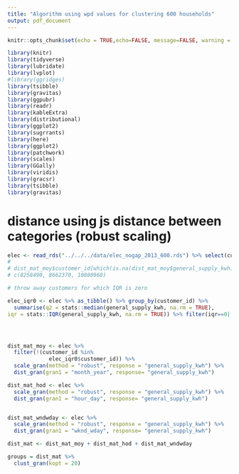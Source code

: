 ```yaml
---
title: "Algorithm using wpd values for clustering 600 households"
output: pdf_document
---
```


```r
knitr::opts_chunk$set(echo = TRUE,echo=FALSE, message=FALSE, warning = FALSE)
```

```r
library(knitr)
library(tidyverse)
library(lubridate)
library(lvplot)
#library(ggridges)
library(tsibble)
library(gravitas)
library(ggpubr)
library(readr)
library(kableExtra)
library(distributional)
library(ggplot2)
library(sugrrants)
library(here)
library(ggplot2)
library(patchwork)
library(scales)
library(GGally)
library(viridis)
library(gracsr)
library(tsibble)
library(gravitas)
```


# distance using js distance between categories (robust scaling)

```r
elec <- read_rds("../../../data/elec_nogap_2013_600.rds") %>% select(customer_id, reading_datetime, general_supply_kwh)
# 
# dist_mat_moy$customer_id[which(is.na(dist_mat_moy$general_supply_kwh))] %>% unique()
# c(8258490, 8662370, 10880968)

# throw away customers for which IQR is zero

elec_iqr0 <- elec %>% as_tibble() %>% group_by(customer_id) %>%
  summarise(q2 = stats::median(general_supply_kwh, na.rm = TRUE),
iqr = stats::IQR(general_supply_kwh, na.rm = TRUE)) %>% filter(iqr==0| q2==0)




dist_mat_moy <- elec %>%
  filter(!(customer_id %in% 
             elec_iqr0$customer_id)) %>% 
  scale_gran(method = "robust", response = "general_supply_kwh") %>%
  dist_gran(gran1 = "month_year", response= "general_supply_kwh")

dist_mat_hod <- elec %>%
  scale_gran(method = "robust", response = "general_supply_kwh") %>%
  dist_gran(gran1 = "hour_day", response= "general_supply_kwh")


dist_mat_wndwday <- elec %>%
  scale_gran(method = "robust", response = "general_supply_kwh") %>%
  dist_gran(gran1 = "wknd_wday", response= "general_supply_kwh")

dist_mat <- dist_mat_moy + dist_mat_hod + dist_mat_wndwday

groups = dist_mat %>% 
  clust_gran(kopt = 20)
```

